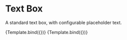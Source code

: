 
<Meta title='Components/Text Box' component={TextBox} />

# Text Box

A standard text box, with configurable placeholder text.


<Canvas>
  <Story
    name='Placeholder'
    args={{
      placeholder: 'This is a placeholder',
    }}
  >
    {Template.bind({})}
  </Story>
  <Story
    name='No Placeholder'
    args={{
      placeholder: null,
    }}
  >
    {Template.bind({})}
  </Story>
</Canvas>

<ArgsTable for={TextBox} />
